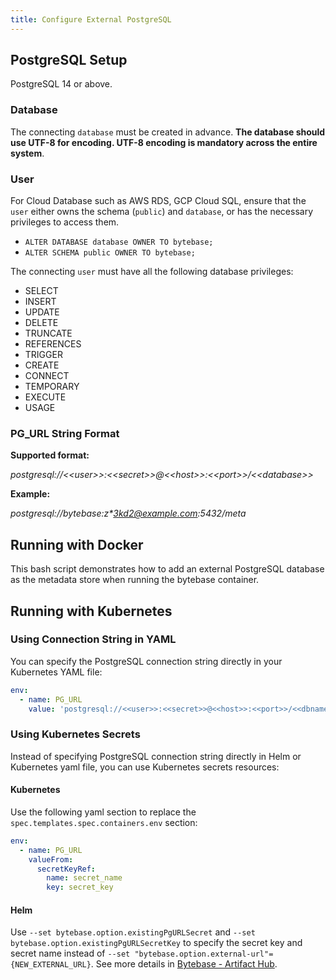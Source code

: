 ```yaml
---
title: Configure External PostgreSQL
---
```



## PostgreSQL Setup

PostgreSQL 14 or above.

### Database

The connecting `database` must be created in advance. **The database should use UTF-8 for encoding. UTF-8 encoding is mandatory across the entire system**.

### User

<Note>

For Cloud Database such as AWS RDS, GCP Cloud SQL, ensure that the `user` either owns the schema (`public`) and `database`, or has the necessary privileges to access them.

- `ALTER DATABASE database OWNER TO bytebase;`
- `ALTER SCHEMA public OWNER TO bytebase;`

</Note>

The connecting `user` must have all the following database privileges:

- SELECT
- INSERT
- UPDATE
- DELETE
- TRUNCATE
- REFERENCES
- TRIGGER
- CREATE
- CONNECT
- TEMPORARY
- EXECUTE
- USAGE

### PG_URL String Format

**Supported format:**

_postgresql://\<\<user>>:\<\<secret>>@\<\<host>>:\<\<port>>/\<\<database>\>_

**Example:**

_postgresql://bytebase:z\*3kd2@example.com:5432/meta_

## Running with Docker

This bash script demonstrates how to add an external PostgreSQL database as the metadata store when running the bytebase container.

<TerminalDockerRunPgUrl />

## Running with Kubernetes

### Using Connection String in YAML

You can specify the PostgreSQL connection string directly in your Kubernetes YAML file:

```yaml
env:
  - name: PG_URL
    value: 'postgresql://<<user>>:<<secret>>@<<host>>:<<port>>/<<dbname>>'
```

### Using Kubernetes Secrets

Instead of specifying PostgreSQL connection string directly in Helm or Kubernetes yaml file, you can use Kubernetes secrets resources:

#### Kubernetes

Use the following yaml section to replace the `spec.templates.spec.containers.env` section:

```yaml
env:
  - name: PG_URL
    valueFrom:
      secretKeyRef:
        name: secret_name
        key: secret_key
```

#### Helm

Use `--set bytebase.option.existingPgURLSecret` and `--set bytebase.option.existingPgURLSecretKey` to specify the secret key and secret name instead of `--set "bytebase.option.external-url"={NEW_EXTERNAL_URL}`. See more details in [Bytebase - Artifact Hub](https://artifacthub.io/packages/helm/bytebase/bytebase).

